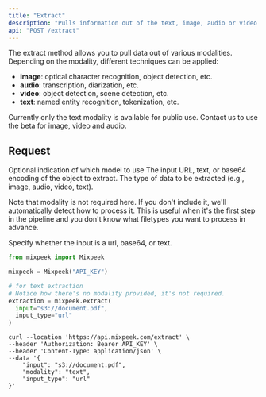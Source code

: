 ```yaml
---
title: "Extract"
description: "Pulls information out of the text, image, audio or video."
api: "POST /extract"
---
```


The extract method allows you to pull data out of various modalities. Depending on the modality, different techniques can be applied:

- **image**: optical character recognition, object detection, etc.
- **audio**: transcription, diarization, etc.
- **video**: object detection, scene detection, etc.
- **text**: named entity recognition, tokenization, etc.

<Warning>
  Currently only the text modality is available for public use. Contact us to
  use the beta for image, video and audio.
</Warning>

## Request

<ParamField body="model_id" type="string">
  Optional indication of which model to use
</ParamField>

<ParamField body="input" type="string" required>
  The input URL, text, or base64 encoding of the object to extract.
</ParamField>

<ParamField body="modality" type="string">
  The type of data to be extracted (e.g., image, audio, video, text).

Note that modality is not required here. If you don't include it, we'll automatically detect how to process it. This is useful when it's the first step in the pipeline and you don't know what filetypes you want to process in advance.

</ParamField>

<ParamField body="input_type" type="string" required>
  Specify whether the input is a url, base64, or text.
</ParamField>

<RequestExample>

```python Python
from mixpeek import Mixpeek

mixpeek = Mixpeek("API_KEY")

# for text extraction
# Notice how there's no modality provided, it's not required.
extraction = mixpeek.extract(
  input="s3://document.pdf",
  input_type="url"
)
```

```shell Shell
curl --location 'https://api.mixpeek.com/extract' \
--header 'Authorization: Bearer API_KEY' \
--header 'Content-Type: application/json' \
--data '{
    "input": "s3://document.pdf",
    "modality": "text",
    "input_type": "url"
}'
```

</RequestExample>
